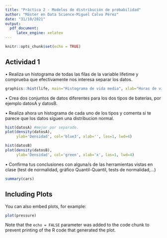 ---
title: "Práctica 2 - Modelos de distribución de probabilidad"
author: "Máster en Data Science-Miguel Calvo Pérez"
date: "31/10/2021"
output: 
  pdf_document:
     latex_engine: xelatex
---

```{r setup, include=FALSE}
knitr::opts_chunk$set(echo = TRUE)
```

## Actividad 1

• Realiza un histograma de todas las filas de la variable lifetime y comprueba que efectivamente nos
interesa separar los datos.

```{r echo=FALSE}
graphics::hist(life, main="Histograma de vida media", xlab="Horas de vida", ylab="Frecuencia")
```
• Crea dos conjuntos de datos diferentes para los dos tipos de baterías, por ejemplo datosA y datosB.


• Realiza ahora un histograma de cada uno de los tipos y comenta si te parece que los datos siguen una
distribucion normal.

```{r echo=FALSE}
hist(datosA) #mejor por separado.
plot(density(datosA),
     ylab='Densidad', col='blue3', xlab='', las=1, lwd=4)
```
```{r echo=FALSE}
hist(datosB)
plot(density(datosB),
     ylab='Densidad', col='green', xlab='x', las=1, lwd=4)
```
• Confirma tus conclusiones con alguna/s de las herramientas vistas en clase (test de normalidad, gráfico
Quantil-Quantil, tests de normalidad,...)

```{r cars}
summary(cars)
```

## Including Plots

You can also embed plots, for example:

```{r pressure, echo=FALSE}
plot(pressure)
```

Note that the `echo = FALSE` parameter was added to the code chunk to prevent printing of the R code that generated the plot.

